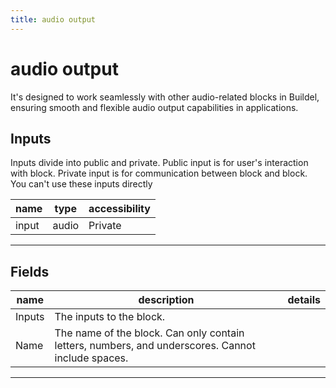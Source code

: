 ```yaml
---
title: audio output
---
```


# audio output
It's designed to work seamlessly with other audio-related blocks in Buildel, ensuring smooth and flexible audio output capabilities in applications.

## Inputs
Inputs divide into public and private. Public input is for user's interaction with block. Private input is for communication between block and block. You can't use these inputs directly

| name | type | accessibility |
|------|------|---------------|
| input | audio | Private |
---
## Fields
| name | description | details |
|------|-------------|------------|
| Inputs | The inputs to the block.
Name | The name of the block. Can only contain letters, numbers, and underscores. Cannot include spaces.


---
    